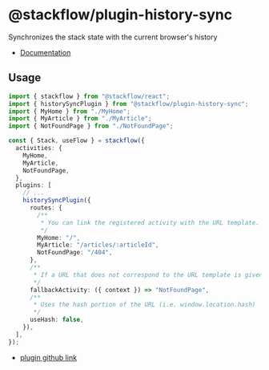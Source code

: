 # @stackflow/plugin-history-sync

Synchronizes the stack state with the current browser's history

- [Documentation](https://stackflow.so)

## Usage

```typescript
import { stackflow } from "@stackflow/react";
import { historySyncPlugin } from "@stackflow/plugin-history-sync";
import { MyHome } from "./MyHome";
import { MyArticle } from "./MyArticle";
import { NotFoundPage } from "./NotFoundPage";

const { Stack, useFlow } = stackflow({
  activities: {
    MyHome,
    MyArticle,
    NotFoundPage,
  },
  plugins: [
    // ...
    historySyncPlugin({
      routes: {
        /**
         * You can link the registered activity with the URL template.
         */
        MyHome: "/",
        MyArticle: "/articles/:articleId",
        NotFoundPage: "/404",
      },
      /**
       * If a URL that does not correspond to the URL template is given, it moves to the `fallbackActivity`.
       */
      fallbackActivity: ({ context }) => "NotFoundPage",
      /**
       * Uses the hash portion of the URL (i.e. window.location.hash)
       */
      useHash: false,
    }),
  ],
});
```

- [plugin github link](https://github.com/daangn/stackflow/tree/main/extensions/plugin-history-sync)
